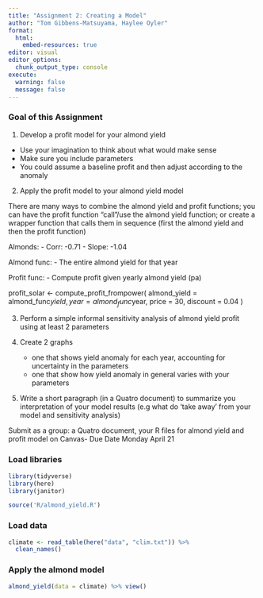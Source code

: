```yaml
---
title: "Assignment 2: Creating a Model"
author: "Tom Gibbens-Matsuyama, Haylee Oyler"
format: 
  html:
    embed-resources: true
editor: visual
editor_options: 
  chunk_output_type: console
execute:
  warning: false
  message: false
---
```


### Goal of this Assignment

1. Develop a profit model for your almond yield

- Use your imagination to think about what would make sense
- Make sure you include parameters
- You could assume a baseline profit and then adjust according to the anomaly

2. Apply the profit model to your almond yield model

There are many ways to combine the almond yield and profit functions; you can have the profit function "call"/use the almond yield function; or create a wrapper function that calls them in sequence (first the almond yield and then the profit function)

Almonds:
- Corr: -0.71
- Slope: -1.04

Almond func:
- The entire almond yield for that year

Profit func:
- Compute profit given yearly almond yield (pa)

profit_solar <- compute_profit_frompower(
  almond_yield = almond_func$yield,
  year = almond_func$year,
  price = 30, discount = 0.04
)

3. Perform  a simple informal sensitivity analysis of almond yield profit using at least 2 parameters

4. Create 2 graphs
    - one that shows yield anomaly for each year, accounting for uncertainty in the parameters
    - one that show how yield anomaly in general varies with your parameters

5. Write a short paragraph (in a Quatro document) to summarize you interpretation of your model results (e.g what do 'take away' from your model and sensitivity analysis)

Submit as a group: a Quatro document, your R files for almond yield and profit model on Canvas- Due Date Monday April 21

### Load libraries

```r
library(tidyverse)
library(here)
library(janitor)

source('R/almond_yield.R')
```

### Load data

```r
climate <- read_table(here("data", "clim.txt")) %>% 
  clean_names()
```

### Apply the almond model

```r
almond_yield(data = climate) %>% view()
```
